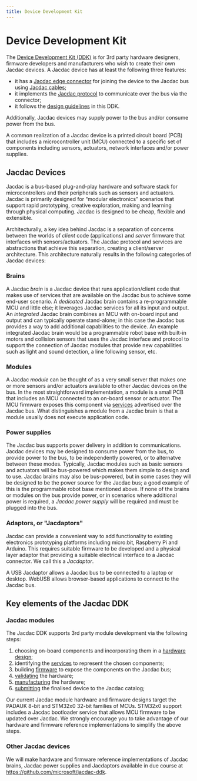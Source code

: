 ```yaml
---
title: Device Development Kit
---
```


# Device Development Kit

The [Device Development Kit (DDK)](https://github.com/microsoft/jacdac-ddk) is for 3rd party hardware designers, firmware developers and manufacturers who wish to create their own Jacdac devices.
A Jacdac device has at least the following three features:

-   it has a [Jacdac edge connector](https://github.com/microsoft/jacdac-ddk/tree/main/connector) for joining the device to the Jacdac bus
    using [Jacdac cables](https://github.com/microsoft/jacdac-ddk/tree/main/connector#cable);
-   it implements the [Jacdac protocol](/reference/protocol/) to communicate over the bus via the connector;
-   it follows the [design guidelines](https://github.com/microsoft/jacdac-ddk/tree/main/design) in this DDK.

Additionally, Jacdac devices may supply power to the bus and/or consume power from the bus.

A common realization of a Jacdac device is a printed circuit board (PCB)
that includes a microcontroller unit (MCU) connected to a specific set of components including sensors,
actuators, network interfaces and/or power supplies.

## Jacdac Devices

Jacdac is a bus-based plug-and-play hardware and software stack for microcontrollers and their peripherals such as sensors and actuators.
Jacdac is primarily designed for “modular electronics” scenarios that support rapid prototyping, creative exploration, making and learning through physical computing.
Jacdac is designed to be cheap, flexible and extensible.

Architecturally, a key idea behind Jacdac is a separation of concerns between the worlds of _client_ code (applications) and _server_ firmware that interfaces with sensors/actuators.
The Jacdac protocol and services are abstractions that achieve this separation, creating a client/server architecture.
This architecture naturally results in the following categories of Jacdac devices:

### Brains

A Jacdac _brain_ is a Jacdac device that runs application/client code that makes use of services that are available on the Jacdac bus to achieve some end-user scenario.
A _dedicated_ Jacdac brain contains a re-programmable MCU and little else; it leverages Jacdac services for all its input and output.
An _integrated_ Jacdac brain combines an MCU with on-board input and output and can typically operate stand-alone;
in this case the Jacdac bus provides a way to add additional capabilities to the device.
An example integrated Jacdac brain would be a programmable robot base with built-in motors and
collision sensors that uses the Jacdac interface and protocol to support the connection of Jacdac modules
that provide new capabilities such as light and sound detection, a line following sensor, etc.

### Modules

A Jacdac _module_ can be thought of as a very small server that makes one or more sensors and/or actuators available to other Jacdac devices on the bus.
In the most straightforward implementation, a module is a small PCB that includes an MCU connected to an on-board sensor or actuator. The MCU firmware exposes this component via [services](https://microsoft.github.io/jacdac-docs/services/) advertised over the Jacdac bus. What distinguishes a module from a Jacdac brain is that a module usually does not execute application code.

### Power supplies

The Jacdac bus supports power delivery in addition to communications. Jacdac devices may be designed to consume power from the bus, to provide power to the bus, to be independently powered, or to alternatve between these modes. Typically, Jacdac modules such as basic sensors and actuators will be bus-powered which makes them simple to design and to use. Jacdac brains may also be bus-powered, but in some cases they will be designed to be the power source for the Jacdac bus; a good example of this is the programmable robot base mentioned above. If none of the brains or modules on the bus provide power, or in scenarios where additional power is required, a _Jacdac power supply_ will be required and must be plugged into the bus.

### Adaptors, or "Jacdaptors"

Jacdac can provide a convenient way to add functionality to existing electronics prototyping platforms including micro:bit, Raspberry Pi and Arduino.
This requires suitable firmware to be developed and a physical layer adaptor that providing a suitable electrical interface to a Jacdac connector.
We call this a _Jacdaptor_.

A USB Jacdaptor allows a Jacdac bus to be connected to a laptop or desktop.
WebUSB allows browser-based applications to connect to the Jacdac bus.

## Key elements of the Jacdac DDK

### Jacdac modules

The Jacdac DDK supports 3rd party module development via the following steps:

1. choosing on-board components and incorporating them in a [hardware design](https://github.com/microsoft/jacdac-ddk/tree/main/design);
2. identifying the [services](/services/) to represent the chosen components;
3. building [firmware](/hardware/ddk/firmware) to expose the components on the Jacdac bus;
4. [validating](https://github.com/microsoft/jacdac-ddk/tree/main/validation) the hardware;
5. [manufacturing](https://github.com/microsoft/jacdac-ddk/tree/main/manufacture) the hardware;
6. [submitting](https://github.com/microsoft/jacdac-ddk/tree/main/submission) the finalised device to the Jacdac catalog;

Our current Jacdac module hardware and firmware designs target the PADAUK 8-bit and STM32x0 32-bit families of MCUs.
STM32x0 support includes a Jacdac bootloader service that allows MCU firmware to be updated over Jacdac.
We strongly encourage you to take advantage of our hardware and firmware reference implementations to simplify the above steps.

### Other Jacdac devices

We will make hardware and firmware reference implementations of Jacdac brains,
Jacdac power supplies and Jacdaptors available in due course
at https://github.com/microsoft/jacdac-ddk.
